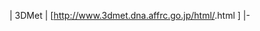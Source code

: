 | 3DMet
| <span class="reflink plainlinks nourlexpansion">[http://www.3dmet.dna.affrc.go.jp/html/{{{value}}}.html {{{value}}}]</span>
|-<noinclude>{{documentation}}</noinclude>